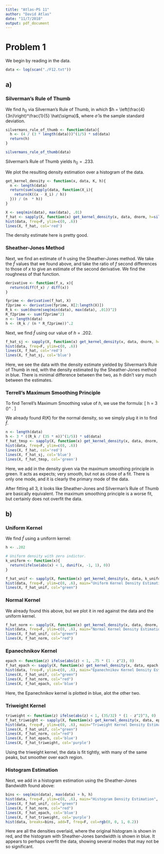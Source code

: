 ```yaml
---
title: "Atlas-PS 11"
author: "David Atlas"
date: "11/7/2018"
output: pdf_document
---
```


# Problem 1
We begin by reading in the data.
```r
data <- log(scan("./F12.txt"))
```

## a)
### Silverman's Rule of Thumb
We find $h_0$ via Silverman's Rule of Thumb, in which $h = \left(\frac{4}{3n}\right)^\frac{1}{5} \hat{\sigma}$, where $\hat{\sigma}$ is the sample standard deviation.
```r
silvermans_rule_of_thumb <- function(data){
  h <- (4 / (3 * length(data)))^(1/5) * sd(data)
  return(h)
}

silvermans_rule_of_thumb(data)
```

Silverman's Rule of Thumb yields $h_0 = .233$.

We plot the resulting density estimation over a histogram of the data.
```r
get_kernel_density <- function(x, data, K, h){
  n <- length(data)
  return(sum(sapply(data, function(X_i){
    return(K((x - X_i) / h))
  })) / (n  * h))
}

X <- seq(min(data), max(data), .01)
f_hat <- sapply(X, function(x) get_kernel_density(x, data, dnorm, h=silvermans_rule_of_thumb(data)))
hist(data, freq=F, ylim=c(0, .6))
lines(X, f_hat, col='red')

```

The density estimate here is pretty good. 

### Sheather-Jones Method
Next, we find an estimate of $h$ using the Sheather-Jones method. We 
take the $\hat{f}$ values that we found above, and take the ratio of $f$ second differences 
to those of $x$ to give an
estimate of the second derivative. We find the roughness of that function.
```r
derivative <- function(f_x, x){
  return(diff(f_x) / diff(x))
}

fprime <- derivative(f_hat, X)
f2prime <- derivative(fprime, X[2:length(X)])
R_k <- sum(dnorm(seq(min(data), max(data), .01))^2)
R_f2prime <- sum(f2prime^2)
n <- length(data)
h <- (R_k / (n * R_f2prime))^.2
```

Next, we find $\hat{f}$ using our value of $h=.202$.
```r
f_hat_sj <- sapply(X, function(x) get_kernel_density(x, data, dnorm, h=.202))
hist(data, freq=F, ylim=c(0, .6))
lines(X, f_hat, col='red')
lines(X, f_hat_sj, col='blue')
```
Here, we see the data with the density estimate yielded by Silverman's Rule of Thumb in red, with the density estimated by the Sheather-Jones method in blue. There is minimal difference between the two, as $h$ 
didn't vary much between the estimates.

### Terrell's Maximum Smoothing Principle
To find Terrell's Maximum Smoothing value of $h$, we use the formula:
\[
h = 3 \left(\frac{R(K)}{35n}\right)^\frac{1}{5} \hat{\sigma}.
\]

We already found $R(K)$ for the normal density, so we simply plug it in to find $\hat{f}$.
```r
n <- length(data)
h <- 3 * ((R_k / (35 * n))^(1/5)) * sd(data)
f_hat_tmsp <- sapply(X, function(x) get_kernel_density(x, data, dnorm, h=h))
hist(data, freq=F, ylim=c(0, .6))
lines(X, f_hat, col='red')
lines(X, f_hat_sj, col='blue')
lines(X, f_hat_tmsp, col='green')
```
Here, we add in the density given via the maximum smoothing principle in green. It acts as expects; very
smooth, but not as close of a fit. There is only one mode, and it is clearly the primary mode of the data.

After fitting all 3, it looks like Sheather-Jones and Silverman's Rule of Thumb are basically equivalent. 
The maximum smoothing principle is a worse fit, but certainly does not overfit the data.

## b)
### Uniform Kernel
We find $\hat{f}$ using a uniform kernel:
```r
h <- .202

# Uniform density with zero indictor.
k_uniform <- function(x){
  return(ifelse(abs(x) < 1, dunif(x, -1, 1), 0))
}

f_hat_unif <- sapply(X, function(x) get_kernel_density(x, data, k_uniform, h=h))
hist(data, freq=F, ylim=c(0, .6), main="Uniform Kernel Density Estimation")
lines(X, f_hat_unif, col="green")
```

### Normal Kernel
We already found this above, but we plot it in red against the data and the uniform kernel.
```r
f_hat_norm <- sapply(X, function(x) get_kernel_density(x, data, dnorm, h=h))
hist(data, freq=F, ylim=c(0, .6), main="Normal Kernel Density Estimation")
lines(X, f_hat_unif, col="green")
lines(X, f_hat_norm, col="red")
```

### Epanechnikov Kernel
```r
epach <- function(z) ifelse(abs(z) < 1, .75 * (1 - z^2), 0)
f_hat_epach <- sapply(X, function(x) get_kernel_density(x, data, epach, h=h))
hist(data, freq=F, ylim=c(0, .6), main="Epanechnikov Kernel Density Estimation")
lines(X, f_hat_unif, col="green")
lines(X, f_hat_norm, col="red")
lines(X, f_hat_epach, col='blue')
```
Here, the Epanechnikov kernel is plotted in blue, alot the other two. 

### Triweight Kernel
```r
triweight <- function(z) ifelse(abs(z) < 1, (35/32) * (1 - z^2)^3, 0)
f_hat_triweight <- sapply(X, function(x) get_kernel_density(x, data, epach, h=h))
hist(data, freq=F, ylim=c(0, .6), main="Triweight Kernel Density Estimation")
lines(X, f_hat_unif, col="green")
lines(X, f_hat_norm, col="red")
lines(X, f_hat_epach, col='blue')
lines(X, f_hat_triweight, col='purple')

```

Using the triweight kernel, the data is fit tightly, with many of the 
same peaks, but smoother over each region.

### Histogram Estimation
Next, we add in a histogram estimation using the Sheather-Jones Bandwidth found above:
```r
bins <- seq(min(data), max(data) + h, h)
hist(data, freq=F, ylim=c(0, .6), main="Histogram Density Estimation", col=rgb(1, 0, 0 ,0.2))
lines(X, f_hat_unif, col="green")
lines(X, f_hat_norm, col="red")
lines(X, f_hat_epach, col='blue')
lines(X, f_hat_triweight, col='purple')
hist(data, breaks=bins, add=T, freq=F, col=rgb(0, 0, 1, 0.2))
```

Here are all the densities overlaid, where the original histogram is shown in red, and the histogram with
Sheather-Jones bandwidth is shown in blue. It appears to perhaps overfit the data, showing several modes that may not be so significant.



